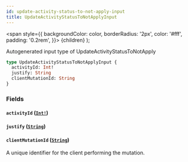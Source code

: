 ```yaml
---
id: update-activity-status-to-not-apply-input
title: UpdateActivityStatusToNotApplyInput
---
```


<span
style={{
      backgroundColor: color,
      borderRadius: '2px',
      color: '#fff',
      padding: '0.2rem',
    }}>
{children}
</span>
);

Autogenerated input type of UpdateActivityStatusToNotApply

```graphql
type UpdateActivityStatusToNotApplyInput {
  activityId: Int!
  justify: String
  clientMutationId: String
}
```

### Fields

#### `activityId` ([`Int!`](/api/scalars/int))

#### `justify` ([`String`](/api/scalars/string))

#### `clientMutationId` ([`String`](/api/scalars/string))

A unique identifier for the client performing the mutation.
